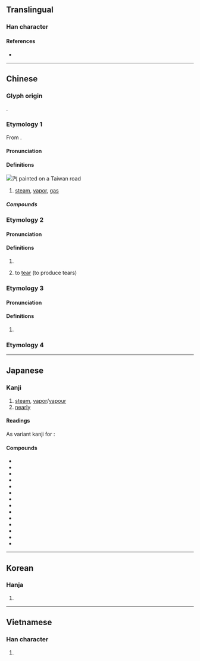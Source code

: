 {{character info/new}}
==Translingual==

===Han character===
{{Han char|rn=85|rad=水|as=04|sn=7|four=38117|canj=EOMN|ids=⿰氵气}}

====References====
* {{Han ref|kx=0609.060|dkj=17177|dj=1002.030|hdz=31566.040|uh=6C7D|ud=27773|bh=A854|bd=43092}}

----

==Chinese==
{{zh-forms}}

===Glyph origin===
{{Han etym}}
{{Han compound|水|气|ls=psc|c1=s|c2=p|alt1=氵|t1=water}}.
===Etymology 1===
From {{zh-l|氣}}.
====Pronunciation====
{{zh-pron
|m=qì
|m-s=
|dg=чи3
|c=hei3
|c-t=
|g=
|h=pfs=hi
|j=
|mb=
|md=ké
|mn=khì
|mn-t=ki3
|w=2qi
|x=
|mc=
|oc=y
|cat=n
}}

====Definitions====
[[File:Taiwan road 汽.jpg|thumb|汽 painted on a Taiwan road]]
{{zh-hanzi}}

# [[steam]], [[vapor]], [[gas]]

=====Compounds=====
{{zh-der|出租汽車|公共汽車|汽艇|汽電共生|汽笛|汽輾|無鉛汽油|汽表|汽燈|蒸汽機|汽化|汽水|汽油|汽車旅館|汽酒|汽壓|汽車|汽船|汽化器|汽油引擎|蒸汽|蒸汽船|汽車租賃|汽油燈|汽鍋|汽輪機|汽車美容|汽車保險|汽缸|汽機|汽力|汽化熱|蹼輪汽船|高級汽油|開汽水|雙頭汽鍋|飽和蒸汽|汽標|汽發|水汽}}

===Etymology 2===
====Pronunciation====
{{zh-pron
|m=qì
|c=ngat6,hat1
|mn=ki̍t
|cat=v,adv
}}

====Definitions====
{{zh-hanzi}}

# {{zh-alt-form|汔|to dry; nearly}}
# {{zh-hg}} to [[tear]] (to produce tears)
===Etymology 3===
====Pronunciation====
{{zh-pron
|m=yǐ
|cat=n
}}

====Definitions====
{{zh-hanzi}}

# {{zh-hg}} {{rfdef|zh}} <!--今謂去飯水為汽-->
===Etymology 4===
{{zh-see|𧰙|v}}
----

==Japanese==

===Kanji===
{{ja-kanji|grade=2|rs=水04}}

# [[steam]], [[vapor]]/[[vapour]]
# [[nearly]]

====Readings====
{{ja-readings
|goon=け
|kanon=き
<!--|on=いつ-->
|kun=みずけ-<みづけ, ゆげ-
}}
As variant kanji for {{ja-l|汔}}:
{{ja-readings
|goon=こち
|kanon=きつ
|kun=ちか-い, ほとん-ど
}}
{{attention|ja|check and expand on readings; two different Chinese words? (cmn: qí, ja: ki, ko: gi vs. cmn: yǐ, ko: heul, ja: itsu)}}

====Compounds====
{{der-top|Compounds}}
* {{ja-r|汽%圧|き%あつ}}
* {{ja-r|汽缶|きかん}}
* {{ja-r|汽機|きき}}
* {{ja-r|汽車|きしゃ}}
* {{ja-r|汽章|^きしょう}}
* {{ja-r|汽%水|き%すい}}
* {{ja-r|汽船|きせん}}
* {{ja-r|汽走|きそう}}
* {{ja-r|汽%鎚|き%づち}}
* {{ja-r|汽艇|きてい}}
* {{ja-r|汽%笛|き%てき}}
* {{ja-r|汽%力|き%りょく}}
* {{ja-r|蒸汽|じょうき}}
* {{ja-r|汽%鍋|チー%グオ}}
{{der-bottom}}

----

==Korean==

===Hanja===
{{ko-hanja|hangeul=[[기]], [[흘]]}}

# {{rfdef|ko|sort=水04}}

----

==Vietnamese==

===Han character===
{{vi-hantu|[[khí]]|rs=水04}}

# {{rfdef|vi|sort=水04}}
